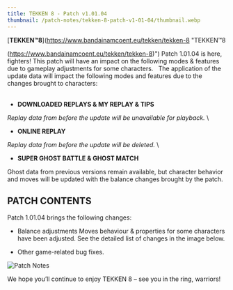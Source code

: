 ```yaml
---
title: TEKKEN 8 - Patch v1.01.04
thumbnail: /patch-notes/tekken-8-patch-v1-01-04/thumbnail.webp
---
```

[**TEKKEN™8**](https://www.bandainamcoent.eu/tekken/tekken-8 "TEKKEN™8

(https://www.bandainamcoent.eu/tekken/tekken-8)") Patch 1.01.04 is here, fighters! This patch will have an impact on the following modes & features due to gameplay adjustments for some characters.   The application of the update data will impact the following modes and features due to the changes brought to characters:\
&#x20; &#x20;

* **DOWNLOADED REPLAYS & MY REPLAY & TIPS**

&#x20;*Replay data from before the update will be unavailable for playback.* \


* **ONLINE REPLAY**

&#x20;*Replay data from before the update will be deleted.* \


* **SUPER GHOST BATTLE & GHOST MATCH**

&#x20;Ghost data from previous versions remain available, but character behavior and moves will be updated with the balance changes brought by the patch.  &#x20;

## **PATCH CONTENTS**

Patch 1.01.04 brings the following changes:&#x20;

* Balance adjustments Moves behaviour & properties for some characters have been adjusted. See the detailed list of changes in the image below.

* Other game-related bug fixes.

![Patch Notes](/patch-notes/tekken-8-patch-v1-01-04/tekken8-patch-101-04-details.jpg)



&#x20;We hope you’ll continue to enjoy TEKKEN 8 – see you in the ring, warriors!
